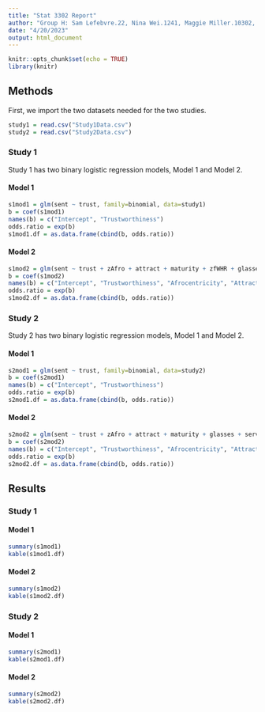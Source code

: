 ```yaml
---
title: "Stat 3302 Report"
author: "Group H: Sam Lefebvre.22, Nina Wei.1241, Maggie Miller.10302, Kevin Song.1649"
date: "4/20/2023"
output: html_document
---
```


```r
knitr::opts_chunk$set(echo = TRUE)
library(knitr)
```

## Methods

First, we import the two datasets needed for the two studies.
```r
study1 = read.csv("Study1Data.csv")
study2 = read.csv("Study2Data.csv")
```

### Study 1

Study 1 has two binary logistic regression models, Model 1 and Model 2.

#### Model 1
```r
s1mod1 = glm(sent ~ trust, family=binomial, data=study1)
b = coef(s1mod1)
names(b) = c("Intercept", "Trustworthiness")
odds.ratio = exp(b)
s1mod1.df = as.data.frame(cbind(b, odds.ratio))
```

#### Model 2
```r
s1mod2 = glm(sent ~ trust + zAfro + attract + maturity + zfWHR + glasses + tattoos, family=binomial, data=study1)
b = coef(s1mod2)
names(b) = c("Intercept", "Trustworthiness", "Afrocentricity", "Attractiveness", "Facial maturity", "Facial width-to-height ratio", "Presence of glasses", "Presence of tattoos")
odds.ratio = exp(b)
s1mod2.df = as.data.frame(cbind(b, odds.ratio))
```

### Study 2

Study 2 has two binary logistic regression models, Model 1 and Model 2.

#### Model 1
```r
s2mod1 = glm(sent ~ trust, family=binomial, data=study2)
b = coef(s2mod1)
names(b) = c("Intercept", "Trustworthiness")
odds.ratio = exp(b)
s2mod1.df = as.data.frame(cbind(b, odds.ratio))
```

#### Model 2
```r
s2mod2 = glm(sent ~ trust + zAfro + attract + maturity + glasses + served, family=binomial, data=study2)
b = coef(s2mod2)
names(b) = c("Intercept", "Trustworthiness", "Afrocentricity", "Attractiveness", "Facial maturity", "Presence of glasses", "Time served")
odds.ratio = exp(b)
s2mod2.df = as.data.frame(cbind(b, odds.ratio))
```
## Results

### Study 1

#### Model 1
```r
summary(s1mod1)
kable(s1mod1.df)
```

#### Model 2
```r
summary(s1mod2)
kable(s1mod2.df)
```

### Study 2

#### Model 1
```r
summary(s2mod1)
kable(s2mod1.df)
```

#### Model 2
```r
summary(s2mod2)
kable(s2mod2.df)
```

